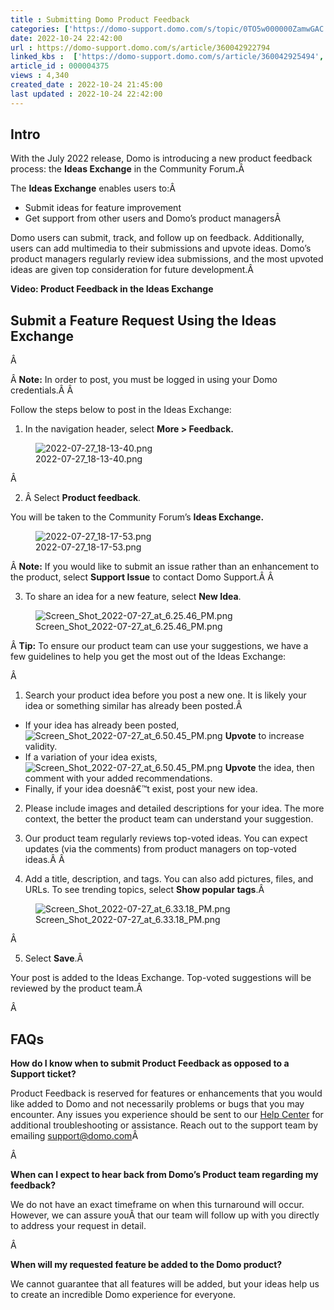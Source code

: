 ```yaml
---
title : Submitting Domo Product Feedback
categories: ['https://domo-support.domo.com/s/topic/0TO5w000000ZamwGAC']
date: 2022-10-24 22:42:00
url : https://domo-support.domo.com/s/article/360042922794
linked_kbs :  ['https://domo-support.domo.com/s/article/360042925494', 'https://domo-support.domo.com/s/knowledge-base', 'https://domo-support.domo.com/s/article/360043429953', 'https://domo-support.domo.com/s/article/360042922874', 'https://domo-support.domo.com/s/article/360043429933', 'https://domo-support.domo.com/s/article/360042922794', 'https://domo-support.domo.com/s/article/360043429693', 'https://domo-support.domo.com/s/topic/0TO5w000000ZamwGAC', 'https://domo-support.domo.com/s/article/360043429913']
article_id : 000004375
views : 4,340
created_date : 2022-10-24 21:45:00
last updated : 2022-10-24 22:42:00
---
```




Intro
-----


With the July 2022 release, Domo is introducing a new product feedback process: the **Ideas Exchange** in the Community Forum**.**Â 


The **Ideas Exchange** enables users to:Â 



* Submit ideas for feature improvement
* Get support from other users and Domo's product managersÂ


Domo users can submit, track, and follow up on feedback. Additionally, users can add multimedia to their submissions and upvote ideas. Domo's product managers regularly review idea submissions, and the most upvoted ideas are given top consideration for future development.Â 


**Video: Product Feedback in the Ideas Exchange**



Submit a Feature Request Using the Ideas Exchange
-------------------------------------------------


Â 


Â
**Note:** In order to post, you must be logged in using your Domo credentials.Â
Â 


Follow the steps below to post in the Ideas Exchange:


1. In the navigation header, select **More > Feedback.**


![2022-07-27_18-13-40.png](2022-07-27_18-13-40.png)


Â 


2. Â Select **Product feedback**.


You will be taken to the Community Forum's **Ideas Exchange.**


![2022-07-27_18-17-53.png](2022-07-27_18-17-53.png)


Â
**Note:** If you would like to submit an issue rather than an enhancement to the product, select **Support Issue** to contact Domo Support.Â
Â 


3. To share an idea for a new feature, select **New Idea**.


![Screen_Shot_2022-07-27_at_6.25.46_PM.png](Screen_Shot_2022-07-27_at_6.25.46_PM.png)


Â
**Tip:** To ensure our product team can use your suggestions, we have a few guidelines to help you get the most out of the Ideas Exchange:


Â 


1. Search your product idea before you post a new one. It is likely your idea or something similar has already been posted.Â 



* If your idea has already been posted, ![Screen_Shot_2022-07-27_at_6.50.45_PM.png](Screen_Shot_2022-07-27_at_6.50.45_PM.png) **Upvote** to increase validity.
* If a variation of your idea exists, ![Screen_Shot_2022-07-27_at_6.50.45_PM.png](Screen_Shot_2022-07-27_at_6.50.45_PM.png) **Upvote** the idea, then comment with your added recommendations.
* Finally, if your idea doesnâ€™t exist, post your new idea.


2. Please include images and detailed descriptions for your idea. The more context, the better the product team can understand your suggestion.


  
3. Our product team regularly reviews top-voted ideas. You can expect updates (via the comments) from product managers on top-voted ideas.Â
Â 


4. Add a title, description, and tags. You can also add pictures, files, and URLs. To see trending topics, select **Show popular tags**.Â 


![Screen_Shot_2022-07-27_at_6.33.18_PM.png](Screen_Shot_2022-07-27_at_6.33.18_PM.png)


Â 


5. Select **Save**.Â 


Your post is added to the Ideas Exchange. Top-voted suggestions will be reviewed by the product team.Â 


Â 


FAQs
----


**How do I know when to submit Product Feedback as opposed to a Support ticket?**


Product Feedback is reserved for features or enhancements that you would like added to Domo and not necessarily problems or bugs that you may encounter. Any issues you experience should be sent to our [Help Center](..\getting_help\index.html "Getting Help") for additional troubleshooting or assistance. Reach out to the support team by emailing [support@domo.com](mailto:support@domo.com)Â 


Â 


**When can I expect to hear back from Domo's Product team regarding my feedback?**


We do not have an exact timeframe on when this turnaround will occur. However, we can assure youÂ that our team will follow up with you directly to address your request in detail.


Â 


**When will my requested feature be added to the Domo product?**


We cannot guarantee that all features will be added, but your ideas help us to create an incredible Domo experience for everyone.